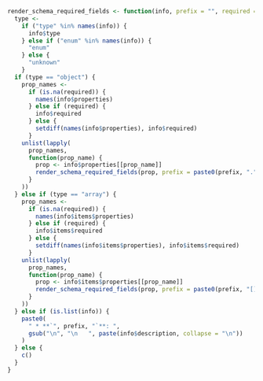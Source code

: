 
```r
render_schema_required_fields <- function(info, prefix = "", required = NA) {
  type <- 
    if ("type" %in% names(info)) {
      info$type
    } else if ("enum" %in% names(info)) {
      "enum"
    } else {
      "unknown"
    }
  if (type == "object") {
    prop_names <-
      if (is.na(required)) {
        names(info$properties)
      } else if (required) {
        info$required
      } else {
        setdiff(names(info$properties), info$required)
      }
    unlist(lapply(
      prop_names,
      function(prop_name) {
        prop <- info$properties[[prop_name]]
        render_schema_required_fields(prop, prefix = paste0(prefix, ".", prop_name), required = required)
      }
    ))
  } else if (type == "array") {
    prop_names <-
      if (is.na(required)) {
        names(info$items$properties)
      } else if (required) {
        info$items$required
      } else {
        setdiff(names(info$items$properties), info$items$required)
      }
    unlist(lapply(
      prop_names,
      function(prop_name) {
        prop <- info$items$properties[[prop_name]]
        render_schema_required_fields(prop, prefix = paste0(prefix, "[].", prop_name), required = required)
      }
    ))
  } else if (is.list(info)) {
    paste0(
      " * **`", prefix, "`**: ",
      gsub("\n", "\n   ", paste(info$description, collapse = "\n"))
    )
  } else {
    c()
  }
}
```